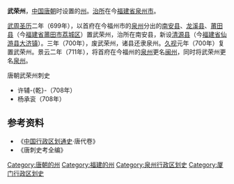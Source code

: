 {{福建历史}}
'''武荣州'''，[[中国|中国]][[唐朝|唐朝]]时设置的[[州|州]]。[[治所|治所]]在今[[福建省|福建省]][[泉州市|泉州市]]。

[[武周|武周]][[圣历|圣历]]二年（699年），以首府在今福州市的[[泉州_(隋朝)|泉州]]分出的[[南安县|南安县]]、[[龙溪县|龙溪县]]、[[莆田县|莆田县]]（今[[福建省|福建省]][[莆田市|莆田市]][[荔城区|荔城区]]）置武荣州，治所在南安县，新设[[清源县|清源县]]（今[[福建省|福建省]][[仙游县|仙游县]][[大济镇|大济镇]]）。三年（700年），废武荣州，诸县还隶泉州。[[久视|久视]]元年（700年）复置武荣州。景云二年（711年），将首府在今福州的[[泉州_(隋朝)|泉州]]更名[[闽州|闽州]]，同时将武荣州更名[[泉州_(景云)|泉州]]。

;唐朝武荣州刺史
*许辅-{乾}-（708年）
*杨承衮（708年）

== 参考资料 ==
* 《[[中国行政区划通史|中国行政区划通史]]·唐代卷》
* 《唐刺史考全编》

{{DEFAULTSORT:W}}
[[Category:唐朝的州|Category:唐朝的州]]
[[Category:福建的州|Category:福建的州]]
[[Category:泉州行政区划史|Category:泉州行政区划史]]
[[Category:厦门行政区划史|Category:厦门行政区划史]]